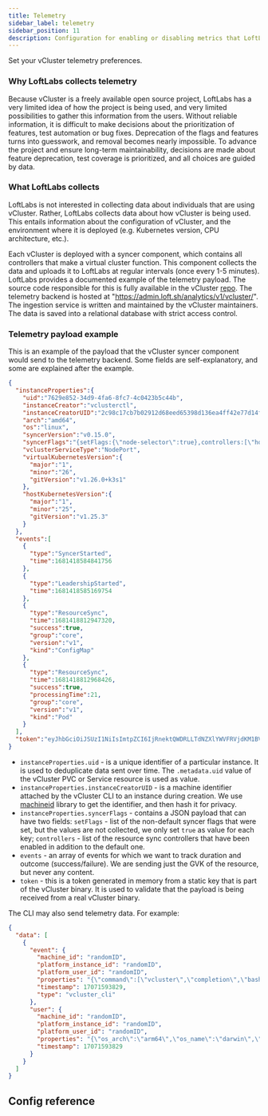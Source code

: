 ```yaml
---
title: Telemetry
sidebar_label: telemetry
sidebar_position: 11
description: Configuration for enabling or disabling metrics that LoftLabs collects.
---
```



Set your vCluster telemetry preferences.

### Why LoftLabs collects telemetry

Because vCluster is a freely available open source project, LoftLabs has a very limited idea of how the project is being used, and very limited possibilities to gather this information from the users. Without reliable information, it is difficult to make decisions about the prioritization of features, test automation or bug fixes. Deprecation of the flags and features turns into guesswork, and removal becomes nearly impossible.
To advance the project and ensure long-term maintainability, decisions are made about feature deprecation, test coverage is prioritized, and all choices are guided by data.

### What LoftLabs collects

LoftLabs is not interested in collecting data about individuals that are using vCluster. Rather, LoftLabs collects data about how vCluster is being used. This entails information about the configuration of vCluster, and the environment where it is deployed (e.g. Kubernetes version, CPU architecture, etc.).

Each vCluster is deployed with a syncer component, which contains all controllers that make a virtual cluster function. This component collects the data and uploads it to LoftLabs at regular intervals (once every 1-5 minutes). LoftLabs provides a documented example of the telemetry payload. The source code responsible for this is fully available in the vCluster [repo](https://github.com/loft-sh/vcluster). The telemetry backend is hosted at "https://admin.loft.sh/analytics/v1/vcluster/". The ingestion service is written and maintained by the vCluster maintainers. The data is saved into a relational database with strict access control.

### Telemetry payload example

This is an example of the payload that the vCluster syncer component would send to the telemetry backend. Some fields are self-explanatory, and some are explained after the example.

```json
{
  "instanceProperties":{
    "uid":"7629e852-34d9-4fa6-8fc7-4c0423b5c44b",
    "instanceCreator":"vclusterctl",
    "instanceCreatorUID":"2c98c17cb7b02912d68eed65398d136ea4ff42e77d14f48a4d383420f8eada44",
    "arch":"amd64",
    "os":"linux",
    "syncerVersion":"v0.15.0",
    "syncerFlags":"{setFlags:{\"node-selector\":true},controllers:[\"hoststorageclasses\"]}",
    "vclusterServiceType":"NodePort",
    "virtualKubernetesVersion":{
      "major":"1",
      "minor":"26",
      "gitVersion":"v1.26.0+k3s1"
    },
    "hostKubernetesVersion":{
      "major":"1",
      "minor":"25",
      "gitVersion":"v1.25.3"
    }
  },
  "events":[
    {
      "type":"SyncerStarted",
      "time":1681418584841756
    },
    {
      "type":"LeadershipStarted",
      "time":1681418585169754
    },
    {
      "type":"ResourceSync",
      "time":1681418812947320,
      "success":true,
      "group":"core",
      "version":"v1",
      "kind":"ConfigMap"
    },
    {
      "type":"ResourceSync",
      "time":1681418812968426,
      "success":true,
      "processingTime":21,
      "group":"core",
      "version":"v1",
      "kind":"Pod"
    }
  ],
  "token":"eyJhbGciOiJSUzI1NiIsImtpZCI6IjRnektQWDRLLTdNZXlYWVFRVjdKM1BVUnhHRTdOVW1UazIyeGphcVRmdlUifQ.eyJpc3MiOiJ2Y2x1c3Rlci10ZWxlbWV0cnkifQ.WEh-8EfCpB1mW24s-jLW1vkcgLzTo6UArxgL03A650BnHv5aUY-C-BcR_sdOoMJIGZifdTImYwWIZYBPD232odlOiVijKGH3CMRPH9gblzUeRkBO1Qdl_qq7pIjEIWiQ4y6-H02u3nFtXBWmdq77rF32pxtzonvknFPKCvdoICP773wiJk_Tvofno0GnMxWLuojqahZdTjo15ww4kB5BnZZoT7UrhyPRFYD6fAL1YJq8WLi0GSKN2hoeC5EpcvLzmCfV3qUd_3PmHTIvvUJdTvjDfTUjI7aQfn1XsPz_GfRCsv18LNmTd2PqYbOaIZP7GeJ5l63pNp0IDKNgjtnjdl6bPgtoV21cZjZ4iVd2ODjUiTBUtFTT8QxXPA6_fuX1ZCpnAEppfELopkrFKD0F9RQFZW8BVWiaKLiULy3AgfaOUYOTlt0-j52JXW7gbNXhdIgWvt5r99a7DUAd8yo76SJBxMA3WQfSs43SeppM_iegVAa13ZUSKsiyNWUZ84SXtT1nlma93JZPchtdNKpgQIWiKC9MrNf3DiibBLHln3DE21XMVzn7CEuFiNLy4zl088Kg3Ue3KJiJBvWWFBN1kf-5xq1BN9lfVzwbaRW_mF2zcKz5sXe8J5wbiFzWOuCTWu24XPUUVj4aW_SkTeag80iMqFtrSAt63diQ6s9gm9g"
}
```

- `instanceProperties.uid` - is a unique identifier of a particular instance. It is used to deduplicate data sent over time. The `.metadata.uid` value of the vCluster PVC or Service resource is used as value.
- `instanceProperties.instanceCreatorUID` - is a machine identifier attached by the vCluster CLI to an instance during creation. We use [machineid](https://github.com/denisbrodbeck/machineid) library to get the identifier, and then hash it for privacy.
- `instanceProperties.syncerFlags` - contains a JSON payload that can have two fields: `setFlags` - list of the non-default syncer flags that were set, but the values are not collected, we only set `true` as value for each key; `controllers` - list of the resource sync controllers that have been enabled in addition to the default one.
- `events` - an array of events for which we want to track duration and outcome (success/failure). We are sending just the GVK of the resource, but never any content.
- `token` - this is a token generated in memory from a static key that is part of the vCluster binary. It is used to validate that the payload is being received from a real vCluster binary.

The CLI may also send telemetry data. For example:

```json
{
  "data": [
    {
      "event": {
        "machine_id": "randomID",
        "platform_instance_id": "randomID",
        "platform_user_id": "randomID",
        "properties": "{\"command\":[\"vcluster\",\"completion\",\"bash\"],\"version\":\"0.18.1\"}",
        "timestamp": 17071593829,
        "type": "vcluster_cli"
      },
      "user": {
        "machine_id": "randomID",
        "platform_instance_id": "randomID",
        "platform_user_id": "randomID",
        "properties": "{\"os_arch\":\"arm64\",\"os_name\":\"darwin\",\"timezone\":\"GMT\"}",
        "timestamp": 17071593829
      }
    }
  ]
}
```

## Config reference

<Telemetry />

